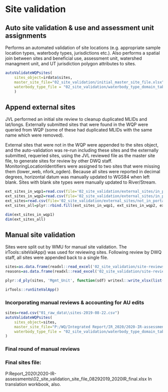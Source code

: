 # Site validation

## Auto site validation & use and assessment unit assignments
Performs an automated validation of site locations (e.g. appropriate sample location types, waterbody types, jurisdictions etc.). 
Also performs a spatial join between sites and beneficial use, assessment unit,  watershed managment unit, and UT jurisdiction polygon attributes to sites.
```r
autoValidateWQPsites(
	sites_object=irdata$sites,
	master_site_file="02_site_validation/initial_master_site_file.xlsx",
	waterbody_type_file = "02_site_validation/waterbody_type_domain_table.csv",
	)
```

## Append external sites
JVL performed an initial site review to cleanup duplicated MLIDs and lat/longs.
Externally submitted sites that were found in the WQP were queried from WQP (some of these had duplicated MLIDs with the same name which were removed).

External sites that were not in the WQP were appended to the sites object, and the auto-validation was re-run including these sites and the externally submitted, requeried sites, using the JVL reviewed file as the master site file, to generate sites for review by other DWQ staff.
MonitoringLocationIdentifiers were assigned to two sites that were missing them (lower_web, nfork_ogden). 
Because all sites were reported in decimal degrees, horizontal datum was manually updated to WGS84 when left blank. 
Sites with blank site types were manually updated to River/Stream.


```r
ext_sites_in_wqp1=read.csv(file='02_site_validation/external_sites/in_portal_external assessments mlids file 1.csv')
ext_sites_in_wqp2=read.csv(file='02_site_validation/external_sites/in_portal_external assessments mlids file 2.csv')
ext_sites=read.csv(file='02_site_validation/external_sites/not_in_portal_external assessments mlids file 1.csv')
ext_sites_all=plyr::rbind.fill(ext_sites_in_wqp1, ext_sites_in_wqp2, ext_sites)

dim(ext_sites_in_wqp1)
dim(ext_sites_all)

```
## Manual site validation

Sites were split out by WMU for manual site validation. The irTools::siteValApp() was used for reviewing sites. Following review by DWQ staff, all sites were appended back to a single file.

```r

sites=as.data.frame(readxl::read_excel('02_site_validation/site-reviews-Jake-2019-08-02 2 ready for other reviews.xlsx', 'sites'))
reasons=as.data.frame(readxl::read_excel('02_site_validation/site-reviews-Jake-2019-08-02 2 ready for other reviews.xlsx', 'reasons'))

plyr::d_ply(sites, 'Mgmt_Unit', function(sdf) writexl::write_xlsx(list(sites=sdf, reasons=reasons), path=paste0('02_site_validation/manual_reviews/', sdf$Mgmt_Unit[1], ' sites.xlsx'), format_headers=F, col_names=T))

irTools::runSiteValApp()
```


### Incorporating manual reviews & accounting for AU edits
```r
sites=read.csv("01_raw_data\\sites-2019-08-22.csv")
autoValidateWQPsites(
	sites_object=sites,
	master_site_file="P:/WQ/Integrated Report/IR_2020/2020-IR-assessments/assessment/02_site_validation/master_site_file_08272019_norevsites.xlsx",
	waterbody_type_file = "02_site_validation/waterbody_type_domain_table.csv"
)
```

### Final round of manual reviews

### Final sites file:
P:\WQ\Integrated Report\IR_2020\2020-IR-assessments\assessment\02_site_validation\master_site_file_08292019_2020IR_final.xlsx
In translation workbook, also.














